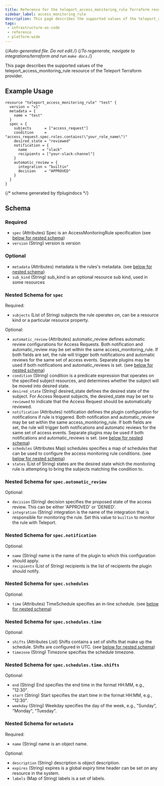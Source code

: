 ```yaml
---
title: Reference for the teleport_access_monitoring_rule Terraform resource
sidebar_label: access_monitoring_rule
description: This page describes the supported values of the teleport_access_monitoring_rule resource of the Teleport Terraform provider.
tags:
 - infrastructure-as-code
 - reference
 - platform-wide
---
```


{/*Auto-generated file. Do not edit.*/}
{/*To regenerate, navigate to integrations/terraform and run `make docs`.*/}

This page describes the supported values of the teleport_access_monitoring_rule resource of the Teleport Terraform provider.




## Example Usage

```hcl
resource "teleport_access_monitoring_rule" "test" {
  version = "v1"
  metadata = {
    name = "test"
  }
  spec = {
    subjects      = ["access_request"]
    condition     = "access_request.spec.roles.contains(\"your_role_name\")"
    desired_state = "reviewed"
    notification = {
      name       = "slack"
      recipients = ["your-slack-channel"]
    }
    automatic_review = {
      integration = "builtin"
      decision    = "APPROVED"
    }
  }
}
```

{/*  schema generated by tfplugindocs */}
## Schema

### Required

- `spec` (Attributes) Spec is an AccessMonitoringRule specification (see [below for nested schema](#nested-schema-for-spec))
- `version` (String) version is version

### Optional

- `metadata` (Attributes) metadata is the rules's metadata. (see [below for nested schema](#nested-schema-for-metadata))
- `sub_kind` (String) sub_kind is an optional resource sub kind, used in some resources

### Nested Schema for `spec`

Required:

- `subjects` (List of String) subjects the rule operates on, can be a resource kind or a particular resource property.

Optional:

- `automatic_review` (Attributes) automatic_review defines automatic review configurations for Access Requests. Both notification and automatic_review may be set within the same access_monitoring_rule. If both fields are set, the rule will trigger both notifications and automatic reviews for the same set of access events. Separate plugins may be used if both notifications and automatic_reviews is set. (see [below for nested schema](#nested-schema-for-specautomatic_review))
- `condition` (String) condition is a predicate expression that operates on the specified subject resources, and determines whether the subject will be moved into desired state.
- `desired_state` (String) desired_state defines the desired state of the subject. For Access Request subjects, the desired_state may be set to `reviewed` to indicate that the Access Request should be automatically reviewed.
- `notification` (Attributes) notification defines the plugin configuration for notifications if rule is triggered. Both notification and automatic_review may be set within the same access_monitoring_rule. If both fields are set, the rule will trigger both notifications and automatic reviews for the same set of access events. Separate plugins may be used if both notifications and automatic_reviews is set. (see [below for nested schema](#nested-schema-for-specnotification))
- `schedules` (Attributes Map) schedules specifies a map of schedules that can be used to configure the access monitoring rule conditions. (see [below for nested schema](#nested-schema-for-specschedules))
- `states` (List of String) states are the desired state which the monitoring rule is attempting to bring the subjects matching the condition to.

### Nested Schema for `spec.automatic_review`

Optional:

- `decision` (String) decision specifies the proposed state of the access review. This can be either 'APPROVED' or 'DENIED'.
- `integration` (String) integration is the name of the integration that is responsible for monitoring the rule. Set this value to `builtin` to monitor the rule with Teleport.


### Nested Schema for `spec.notification`

Optional:

- `name` (String) name is the name of the plugin to which this configuration should apply.
- `recipients` (List of String) recipients is the list of recipients the plugin should notify.


### Nested Schema for `spec.schedules`

Optional:

- `time` (Attributes) TimeSchedule specifies an in-line schedule. (see [below for nested schema](#nested-schema-for-specschedulestime))

### Nested Schema for `spec.schedules.time`

Optional:

- `shifts` (Attributes List) Shifts contains a set of shifts that make up the schedule. Shifts are configured in UTC. (see [below for nested schema](#nested-schema-for-specschedulestimeshifts))
- `timezone` (String) Timezone specifies the schedule timezone.

### Nested Schema for `spec.schedules.time.shifts`

Optional:

- `end` (String) End specifies the end time in the format HH:MM, e.g., "12:30".
- `start` (String) Start specifies the start time in the format HH:MM, e.g., "12:30".
- `weekday` (String) Weekday specifies the day of the week, e.g., "Sunday", "Monday", "Tuesday".





### Nested Schema for `metadata`

Required:

- `name` (String) name is an object name.

Optional:

- `description` (String) description is object description.
- `expires` (String) expires is a global expiry time header can be set on any resource in the system.
- `labels` (Map of String) labels is a set of labels.
